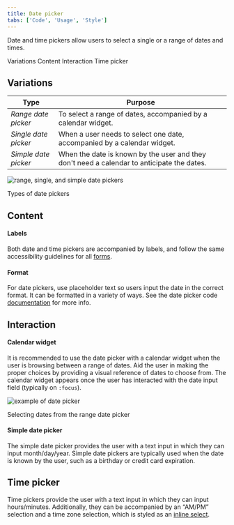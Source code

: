 ```yaml
---
title: Date picker
tabs: ['Code', 'Usage', 'Style']
---
```


<PageDescription>

Date and time pickers allow users to select a single or a range of dates and times.

</PageDescription>

<AnchorLinks>
  <AnchorLink>Variations</AnchorLink>
  <AnchorLink>Content</AnchorLink>
  <AnchorLink>Interaction</AnchorLink>
  <AnchorLink>Time picker</AnchorLink>
</AnchorLinks>

## Variations

| Type                 | Purpose                                                                                    |
| -------------------- | ------------------------------------------------------------------------------------------ |
| _Range date picker_  | To select a range of dates, accompanied by a calendar widget.                              |
| _Single date picker_ | When a user needs to select one date, accompanied by a calendar widget.                    |
| _Simple date picker_ | When the date is known by the user and they don't need a calendar to anticipate the dates. |

![range, single, and simple date pickers](images/date-picker-usage-1.png)

<Caption>
    Types of date pickers
</Caption>

## Content

#### Labels

Both date and time pickers are accompanied by labels, and follow the same accessibility guidelines for all [forms](/components/form).

#### Format

For date pickers, use placeholder text so users input the date in the correct format. It can be formatted in a variety of ways. See the date picker code [documentation](https://github.com/carbon-design-system/carbon-components/blob/master/packages/components/src/components/date-picker/README.md) for more info.

## Interaction

#### Calendar widget

It is recommended to use the date picker with a calendar widget when the user is browsing between a range of dates. Aid the user in making the proper choices by providing a visual reference of dates to choose from. The calendar widget appears once the user has interacted with the date input field (typically on `:focus`).

![example of date picker](images/date-picker-usage-animation-1.gif)

<Caption>
    Selecting dates from the range date picker
</Caption>

#### Simple date picker

The simple date picker provides the user with a text input in which they can input month/day/year. Simple date pickers are typically used when the date is known by the user, such as a birthday or credit card expiration.

## Time picker

Time pickers provide the user with a text input in which they can input hours/minutes. Additionally, they can be accompanied by an “AM/PM” selection and a time zone selection, which is styled as an [inline select](/components/select).
